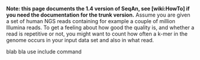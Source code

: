 '''Note: this page documents the 1.4 version of SeqAn, see [wiki:HowTo] if you need the documentation for the trunk version.'''
Assume you are given a set of human NGS reads containing  for example a couple of million Illumina reads.
To get a feeling about how good the quality is, and whether a read is repetitive or not, you might want to count how often a k-mer in the genome occurs in your input
data set and also in what read.

blab bla use include command
